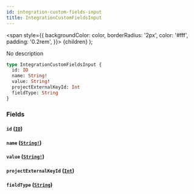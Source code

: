 ```yaml
---
id: integration-custom-fields-input
title: IntegrationCustomFieldsInput
---
```


<span
style={{
      backgroundColor: color,
      borderRadius: '2px',
      color: '#fff',
      padding: '0.2rem',
    }}>
{children}
</span>
);

No description

```graphql
type IntegrationCustomFieldsInput {
  id: ID
  name: String!
  value: String!
  projectExternalKeyId: Int
  fieldType: String
}
```

### Fields

#### `id` ([`ID`](/api/graphql/documentation/scalars/id))

#### `name` ([`String!`](/api/graphql/documentation/scalars/string))

#### `value` ([`String!`](/api/graphql/documentation/scalars/string))

#### `projectExternalKeyId` ([`Int`](/api/graphql/documentation/scalars/int))

#### `fieldType` ([`String`](/api/graphql/documentation/scalars/string))
